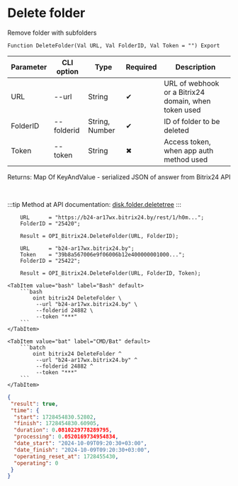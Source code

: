 ﻿---
sidebar_position: 5
---


# Delete folder
 Remove folder with subfolders



`Function DeleteFolder(Val URL, Val FolderID, Val Token = "") Export`

  | Parameter | CLI option | Type | Required | Description |
  |-|-|-|-|-|
  | URL | --url | String | &#x2714; | URL of webhook or a Bitrix24 domain, when token used |
  | FolderID | --folderid | String, Number | &#x2714; | ID of folder to be deleted |
  | Token | --token | String | &#x2716; | Access token, when app auth method used |

  
  Returns:  Map Of KeyAndValue - serialized JSON of answer from Bitrix24 API

<br/>

:::tip
Method at API documentation: [disk.folder.deletetree](https://dev.1c-bitrix.ru/rest_help/disk/folder/disk_folder_deletetree.php)
:::
<br/>



```bsl title="1C:Enterprise/OneScript code example"
    URL      = "https://b24-ar17wx.bitrix24.by/rest/1/h0m...";
    FolderID = "25420";

    Result = OPI_Bitrix24.DeleteFolder(URL, FolderID);

    URL      = "b24-ar17wx.bitrix24.by";
    Token    = "39b8a567006e9f06006b12e400000001000...";
    FolderID = "25422";

    Result = OPI_Bitrix24.DeleteFolder(URL, FolderID, Token);
```
 

 <Tabs>
  
    <TabItem value="bash" label="Bash" default>
        ```bash
            oint bitrix24 DeleteFolder \
             --url "b24-ar17wx.bitrix24.by" \
             --folderid 24882 \
             --token "***"
        ```
    </TabItem>
  
    <TabItem value="bat" label="CMD/Bat" default>
        ```batch
            oint bitrix24 DeleteFolder ^
             --url "b24-ar17wx.bitrix24.by" ^
             --folderid 24882 ^
             --token "***"
        ```
    </TabItem>
</Tabs>


```json title="Result"
{
 "result": true,
 "time": {
  "start": 1728454830.52802,
  "finish": 1728454830.60905,
  "duration": 0.0810229778289795,
  "processing": 0.0520169734954834,
  "date_start": "2024-10-09T09:20:30+03:00",
  "date_finish": "2024-10-09T09:20:30+03:00",
  "operating_reset_at": 1728455430,
  "operating": 0
 }
}
```
